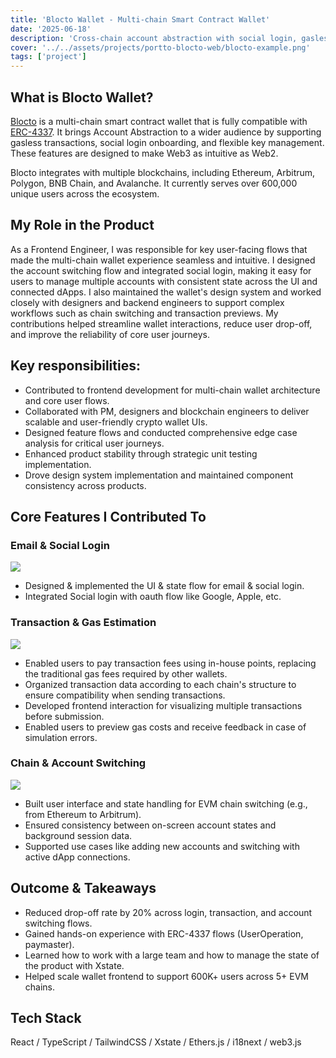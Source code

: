 ```yaml
---
title: 'Blocto Wallet - Multi-chain Smart Contract Wallet'
date: '2025-06-18'
description: 'Cross-chain account abstraction with social login, gasless transactions, and seamless UX'
cover: '../../assets/projects/portto-blocto-web/blocto-example.png'
tags: ['project']
---
```

 

## What is Blocto Wallet?

[Blocto](https://blocto.io/wallet) is a multi-chain smart contract wallet that is fully compatible with [ERC-4337](https://eips.ethereum.org/EIPS/eip-4337). It brings Account Abstraction to a wider audience by supporting gasless transactions, social login onboarding, and flexible key management. These features are designed to make Web3 as intuitive as Web2.

Blocto integrates with multiple blockchains, including Ethereum, Arbitrum, Polygon, BNB Chain, and Avalanche. It currently serves over 600,000 unique users across the ecosystem.


## My Role in the Product

As a Frontend Engineer, I was responsible for key user-facing flows that made the multi-chain wallet experience seamless and intuitive. 
<Notation type="underline" color="yellow">I designed the account switching flow and integrated social login, making it easy for users to manage multiple accounts with consistent state across the UI and connected dApps.</Notation>
<Notation type="underline" color="yellow"> I also maintained the wallet's design system and worked closely with designers and backend engineers </Notation> to support complex workflows such as chain switching and transaction previews.
My contributions helped streamline wallet interactions, reduce user drop-off, and improve the reliability of core user journeys.

 
## Key responsibilities:
- Contributed to frontend development for multi-chain wallet architecture and core user flows.
- Collaborated with PM, designers and blockchain engineers to deliver scalable and user-friendly crypto wallet UIs.
- Designed feature flows and conducted comprehensive edge case analysis for critical user journeys.
- Enhanced product stability through strategic unit testing implementation.
- Drove design system implementation and maintained component consistency across products.



## Core Features I Contributed To
###  Email & Social Login

![](../../assets/projects/portto-blocto-web/login-flow.png)
- Designed & implemented the UI & state flow for email & social login.
- Integrated Social login with oauth flow like Google, Apple, etc.


### Transaction & Gas Estimation

![](../../assets/projects/portto-blocto-web/send-transaction.png)

- Enabled users to pay transaction fees using in-house points, replacing the traditional gas fees required by other wallets.
- Organized transaction data according to each chain's structure to ensure compatibility when sending transactions.
- Developed frontend interaction for visualizing multiple transactions before submission.
- Enabled users to preview gas costs and receive feedback in case of simulation errors.

### Chain & Account Switching

![](../../assets/projects/portto-blocto-web/account-settings.png)

- Built user interface and state handling for EVM chain switching (e.g., from Ethereum to Arbitrum).
- Ensured consistency between on-screen account states and background session data.
- Supported use cases like adding new accounts and switching with active dApp connections.



## Outcome & Takeaways
 
- <Notation type="underline" color="yellow">Reduced drop-off rate by 20% across login, transaction, and account switching flows.</Notation>
- Gained hands-on experience with ERC-4337 flows (UserOperation, paymaster).
- <Notation type="underline" color="yellow">Learned how to work with a large team and how to manage the state of the product with Xstate.</Notation>
- Helped scale wallet frontend to support 600K+ users across 5+ EVM chains.



## Tech Stack

React / TypeScript / TailwindCSS / Xstate / Ethers.js / i18next / web3.js 



